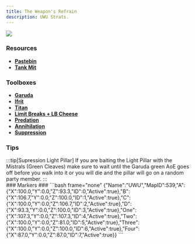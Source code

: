 ```yaml
---
title: The Weapon's Refrain
description: UWU Strats.
---
```


<img class="ulti-tooltip" src="/uwu.webp"/>

### Resources ###
- [**Pastebin**](https://pastebin.com/hTvkZG3x)
- [**Tank Mit**](https://docs.google.com/spreadsheets/d/13dpeUEBHFpLxX38gjC8oh1xEB4F7xBECI9BvycJEsfk/edit#gid=831820397)

### Toolboxes ###
- [**Garuda**](https://ff14.toolboxgaming.space/?id=584766219158561&preview=1)
- [**Ifrit**](https://ff14.toolboxgaming.space/?id=110045202472361&preview=1)
- [**Titan**](https://ff14.toolboxgaming.space/?id=210044492472361&preview=1)
- [**Limit Breaks + LB Cheese**](https://ff14.toolboxgaming.space/?id=430631425646261&preview=1)
- [**Predation**](https://ff14.toolboxgaming.space/?id=530635345646261&preview=1)
- [**Annihilation**](https://ff14.toolboxgaming.space/?id=930637786646261&preview=1)
- [**Suppression**](https://ff14.toolboxgaming.space/?id=784760520258561&preview=1)

### Tips ###
<div class="light-pillar-tip">
:::tip[Supression Light Pillar]
If you are baiting the Light Pillar with the Mistrals (Green Cleaves) make sure to wait until the Garuda green AoE goes off before you walk into it or you will die and the pillar will go on a random party member.
:::
</div>
### Markers ###
```bash frame="none"
 {"Name":"UWU","MapID":539,"A":{"X":100.0,"Y":0.0,"Z":93.3,"ID":0,"Active":true},"B":{"X":106.7,"Y":0.0,"Z":100.0,"ID":1,"Active":true},"C":{"X":100.0,"Y":0.0,"Z":106.7,"ID":2,"Active":true},"D":{"X":93.3,"Y":0.0,"Z":100.0,"ID":3,"Active":true},"One":{"X":107.3,"Y":0.0,"Z":107.3,"ID":4,"Active":true},"Two":{"X":100.0,"Y":0.0,"Z":81.0,"ID":5,"Active":true},"Three":{"X":100.0,"Y":0.0,"Z":100.0,"ID":6,"Active":true},"Four":{"X":87.0,"Y":0.0,"Z":87.0,"ID":7,"Active":true}} 
```